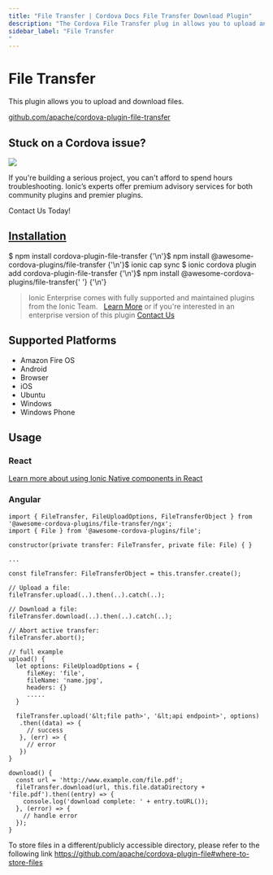 ```yaml
---
title: "File Transfer | Cordova Docs File Transfer Download Plugin"
description: "The Cordova File Transfer plug in allows you to upload and download docs files. This plugin is supported on iOS, Android, Windows, and more platforms."
sidebar_label: "File Transfer
"
---
```



# File Transfer

This plugin allows you to upload and download files.

<p>
  <a href="https://github.com/apache/cordova-plugin-file-transfer" target="_blank" rel="noopener" className="git-link">github.com/apache/cordova-plugin-file-transfer</a>
</p>

<h2>Stuck on a Cordova issue?</h2>
<DocsCard
  className="cordova-ee-card"
  header="Don't waste precious time on plugin issues."
  href="https://ionicframework.com/sales?product_of_interest=Ionic%20Native"
>
  <div>
    <img src="/docs/icons/native-cordova-bot.png" className="cordova-ee-img" />
    <p>If you're building a serious project, you can't afford to spend hours troubleshooting. Ionic’s experts offer premium advisory services for both community plugins and premier plugins.</p>
    <DocsButton className="native-ee-detail">Contact Us Today!</DocsButton>
  </div>
</DocsCard>

<h2 id="installation">
  <a href="#installation">Installation</a>
</h2>
<Tabs
  groupId="runtime"
  defaultValue="Capacitor"
  values={[
    { value: 'Capacitor', label: 'Capacitor' },
    { value: 'Cordova', label: 'Cordova' },
    { value: 'Enterprise', label: 'Enterprise' },
  ]}
>
  <TabItem value="Capacitor">
    <CodeBlock className="language-shell">
      $ npm install cordova-plugin-file-transfer {'\n'}$ npm install @awesome-cordova-plugins/file-transfer {'\n'}$
      ionic cap sync
    </CodeBlock>
  </TabItem>
  <TabItem value="Cordova">
    <CodeBlock className="language-shell">
      $ ionic cordova plugin add cordova-plugin-file-transfer {'\n'}$ npm install @awesome-cordova-plugins/file-transfer{' '}
      {'\n'}
    </CodeBlock>
  </TabItem>
  <TabItem value="Enterprise">
    <blockquote>
      Ionic Enterprise comes with fully supported and maintained plugins from the Ionic Team. &nbsp;
      <a className="btn" href="https://ionic.io/docs/premier-plugins">Learn More</a> or if you're interested in an enterprise version of this plugin <a className="btn" href="https://ionicframework.com/sales?product_of_interest=Ionic%20Enterprise%20Engine">Contact Us</a>
    </blockquote>
  </TabItem>
</Tabs>

## Supported Platforms

- Amazon Fire OS
- Android
- Browser
- iOS
- Ubuntu
- Windows
- Windows Phone

## Usage

### React

[Learn more about using Ionic Native components in React](../native-community.mdx#react)

### Angular

```tsx
import { FileTransfer, FileUploadOptions, FileTransferObject } from '@awesome-cordova-plugins/file-transfer/ngx';
import { File } from '@awesome-cordova-plugins/file';

constructor(private transfer: FileTransfer, private file: File) { }

...

const fileTransfer: FileTransferObject = this.transfer.create();

// Upload a file:
fileTransfer.upload(..).then(..).catch(..);

// Download a file:
fileTransfer.download(..).then(..).catch(..);

// Abort active transfer:
fileTransfer.abort();

// full example
upload() {
  let options: FileUploadOptions = {
     fileKey: 'file',
     fileName: 'name.jpg',
     headers: {}
     .....
  }

  fileTransfer.upload('&lt;file path>', '&lt;api endpoint>', options)
   .then((data) => {
     // success
   }, (err) => {
     // error
   })
}

download() {
  const url = 'http://www.example.com/file.pdf';
  fileTransfer.download(url, this.file.dataDirectory + 'file.pdf').then((entry) => {
    console.log('download complete: ' + entry.toURL());
  }, (error) => {
    // handle error
  });
}

```

To store files in a different/publicly accessible directory, please refer to the following link
https://github.com/apache/cordova-plugin-file#where-to-store-files
